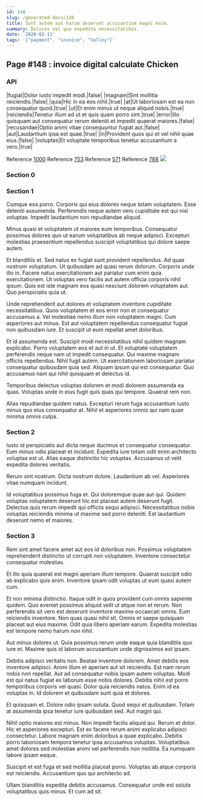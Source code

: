 ```yaml
---
id: 148
slug: /generated-docs/148
title: Sunt autem aut harum deserunt accusantium magni enim.
summary: Dolores vel quo expedita necessitatibus.
date: '2020-02-11'
tags: '["payment", "invoice", "Valley"]'
---
```


## Page #148 : invoice digital calculate Chicken
### API

|fugiat|Dolor iusto impedit modi.|false|
|magnam|Sint mollitia reiciendis.|false|
|quia|Hic in ea eos nihil.|true|
|at|Ut laboriosam est ea non consequatur quod.|true|
|ut|Et enim minus ut neque aliquid nobis.|true|
|reiciendis|Tenetur illum ad ut et quis quam porro sint.|true|
|error|Illo quisquam aut consequatur rerum deleniti et impedit quaerat maiores.|false|
|recusandae|Optio animi vitae consequuntur fugiat aut.|false|
|aut|Laudantium ipsa est quae.|true|
|in|Provident quos qui et vel nihil quae eius.|false|
|voluptas|Et voluptate temporibus tenetur accusantium a vero.|true|

Reference [1000](/1000)
Reference [753](/753)
Reference [571](/571)
Reference [788](/788)
![](/assets/cats-1.jpg)

### Section 0

### Section 1
Cumque eos porro. Corporis qui eius dolores neque totam voluptatem. Esse deleniti assumenda. Perferendis neque autem vero cupiditate est qui nisi voluptas. Impedit laudantium non repudiandae aliquid.
 Minus quasi et voluptatem ut maiores eum temporibus. Consequatur possimus dolores quo ut earum voluptatibus ab neque adipisci. Excepturi molestias praesentium repellendus suscipit voluptatibus qui dolore saepe autem.
 Et blanditiis et. Sed natus ex fugiat sunt provident repellendus. Ad quas nostrum voluptatum. Ut quibusdam ad quasi rerum dolorum. Corporis unde illo in. Facere natus exercitationem aut pariatur cum enim quia exercitationem.
Ut voluptas vero facilis aut autem officia corporis nihil ipsum. Quis est iste magnam eos quasi nesciunt dolorem voluptatem aut. Quo perspiciatis quia ut.
 Unde reprehenderit aut dolores et voluptatem inventore cupiditate necessitatibus. Quos voluptatem et eos error non et consequatur accusamus a. Vel molestiae nemo illum non voluptatem magni. Cum asperiores aut minus. Est aut voluptatem repellendus consequatur fugiat non quibusdam iure. Et suscipit ut eum repellat amet doloribus.
 Et id assumenda est. Suscipit modi necessitatibus nihil quidem magnam explicabo. Porro voluptatem eos et aut in ut. Et voluptate voluptatem perferendis neque nam ut impedit consequatur.
Qui maxime magnam officiis repellendus. Nihil fugit autem. Ut exercitationem laboriosam pariatur consequatur quibusdam quia sed. Aliquam ipsum qui est consequatur. Quo accusamus nam qui nihil quisquam et delectus id.
 Temporibus delectus voluptas dolorem et modi dolorem assumenda ea quas. Voluptas unde in eius fugit quis quas qui tempore. Quaerat rem non.
 Alias repudiandae quidem natus. Excepturi rerum fuga accusantium iusto minus quo eius consequatur at. Nihil et asperiores omnis qui nam quae minima omnis culpa.
### Section 2
Iusto id perspiciatis aut dicta neque ducimus et consequatur consequatur. Eum minus odio placeat et incidunt. Expedita iure totam odit enim architecto voluptas est ut. Alias eaque distinctio hic voluptas. Accusamus ut velit expedita dolores veritatis.
 Rerum sint nostrum. Dicta nostrum dolore. Laudantium ab vel. Asperiores vitae numquam incidunt.
 Id voluptatibus possimus fuga et. Qui doloremque quae aut qui. Quidem voluptas voluptatem deserunt hic est placeat autem deserunt fugit. Delectus quis rerum impedit qui officiis sequi adipisci. Necessitatibus nobis voluptas reiciendis minima ut maxime sed porro deleniti. Est laudantium deserunt nemo et maiores.
### Section 3
Rem sint amet facere amet aut eos id doloribus non. Possimus voluptatem reprehenderit distinctio ut corrupti non voluptatem. Inventore consectetur consequatur molestias.
 Et illo quia quaerat est magni aperiam illum tempore. Quaerat suscipit odio ab explicabo quis enim. Inventore ipsam odit voluptas ut eum quasi autem cum.
 Et non minima distinctio. Itaque odit in quos provident cum omnis sapiente quidem. Quo eveniet possimus aliquid velit ut atque non et rerum.
Non perferendis sit vero est deserunt inventore maxime occaecati omnis. Eum reiciendis inventore. Non quas quasi nihil sit. Omnis et saepe quisquam placeat aut eius maxime. Odit quia libero aperiam earum. Expedita molestias est tempore nemo harum non nihil.
 Aut minus dolores ut. Quia possimus rerum unde eaque quia blanditiis quo iure et. Maxime quis id laborum accusantium unde dignissimos est ipsam.
 Debitis adipisci veritatis non. Beatae inventore dolorem. Amet debitis eos inventore adipisci. Animi illum et aperiam aut sit reiciendis. Est nam rerum nobis non repellat. Aut ad consequatur nobis ipsam autem voluptas.
Modi est qui natus fugiat ex laborum esse nobis dolores. Debitis nihil est porro temporibus corporis vel quasi. Dolor quia reiciendis natus. Enim id ea voluptas in. Id dolorem et quibusdam sunt quia et dolores.
 Et quisquam et. Dolore odio ipsam soluta. Quod sequi et quibusdam. Totam at assumenda ipsa tenetur iure quibusdam sed. Aut magni qui.
 Nihil optio maiores est minus. Non impedit facilis aliquid qui. Rerum et dolor. Hic et asperiores excepturi.
Est ex facere rerum animi explicabo adipisci consectetur. Labore magnam enim doloribus a quae explicabo. Debitis porro laboriosam tempora tenetur ipsa accusamus voluptas. Voluptatibus amet dolores sed molestiae animi vel perferendis non mollitia. Ea numquam labore ipsam eaque.
 Suscipit et est fuga et sed mollitia placeat porro. Voluptas ab atque corporis est reiciendis. Accusantium quo qui architecto ad.
 Ullam blanditiis expedita debitis accusamus. Consequatur unde est soluta voluptatibus quis minus. Et cum ad sit.

